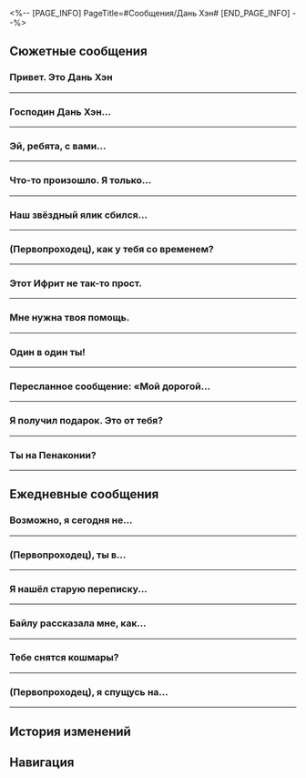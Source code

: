<%-- [PAGE_INFO]
PageTitle=#Сообщения/Дань Хэн#
[END_PAGE_INFO] --%>
{{Сообщение Инфобокс
|id          = 1002
|Изображение = Персонаж Дань Хэн Иконка.png
|Тип         = Персонаж
|Отправитель = Дань Хэн
|Описание    = Насчёт базы данных обращайтесь ко мне.
|Фракция     = Звёздный экспресс
}}

==Сюжетные сообщения==
===Привет. Это Дань Хэн===
{{Сообщения
|условие_получения = 
|текст =
:'''Дань Хэн:''' Привет. Это Дань Хэн
:'''Дань Хэн:''' Не забудь сходить к Химеко
}}
----

===Господин Дань Хэн...===
{{Сообщения
|условие_получения = 
|текст =
:{Выбор} Господин Дань Хэн...
::'''(Первопроходец):''' Господин Дань Хэн...
::'''Дань Хэн:''' ...Веди себя нормально.
:{Выбор} Дракон...
::'''(Первопроходец):''' Дракон...
::'''Дань Хэн:''' ...Веди себя нормально.
:{Выбор} Дань Хэн...
::'''(Первопроходец):''' Дань Хэн...
::'''Дань Хэн:''' Что случилось?
:'''Дань Хэн:''' Хочешь что-то сказать? Не томи.
:{Выбор} Не хочешь подзаработать?..
::'''(Первопроходец):''' Не хочешь подзаработать?..
:{Выбор} У меня просьба...
::'''(Первопроходец):''' У меня просьба...
:'''Дань Хэн:''' Ты обычно не ходишь вокруг да около. На тебя совсем непохоже, (Первопроходец).
:'''Дань Хэн:''' Не волнуйся, я сохраню твой секрет, если попросишь.
:{Выбор} Мне нужна твоя фотография.
:'''(Первопроходец):''' Мне нужна твоя фотография.
:'''Дань Хэн:''' Фотография?
:'''Дань Хэн:''' Обычно я не фотографируюсь, но Март прислала мне несколько фотографий.
:'''Дань Хэн:''' Но... зачем она тебе?
:{Выбор} Доверься мне!
::'''(Первопроходец):''' Доверься мне!
:{Выбор} Для твоих фанатов!
::'''(Первопроходец):''' Для твоих фанатов!
:'''Дань Хэн:''' ...Ладно. Не перегибай палку.
:'''Дань Хэн:''' [[Файл:Сообщение Dan Heng Fight Club.png|256px]]
}}
----

===Эй, ребята, с вами...===
{{Сообщения
|условие_получения = 
|текст =
:'''(Первопроходец):''' Эй, ребята, с вами всё в порядке?
:{{Диалог|Предупреждение}} Ошибка отправки сообщения
:{Выбор} Я с Март 7 на миссии на Сяньчжоу...
::'''(Первопроходец):''' Я с Март 7 на миссии на Сяньчжоу...
:{Выбор} Ты там в порядке?..
::'''(Первопроходец):''' Ты норм?..
:{{Диалог|Предупреждение}} Ошибка отправки сообщения
}}
----

===Что-то произошло. Я только...===
{{Сообщения
|условие_получения = 
|текст =
:'''Дань Хэн:''' Что-то произошло. Я только прибыл на Сяньчжоу. Вы как?
:{Выбор} Что случилось?
::'''(Первопроходец):''' Что случилось? С экспрессом всё в порядке? Что ты делаешь на Сяньчжоу?
:{Выбор} Что ты делаешь на Сяньчжоу?
::'''(Первопроходец):''' Что ты делаешь на Сяньчжоу? С экспрессом всё нормально? Что случилось?
:'''Дань Хэн:''' Притворюсь, что ты {{MC|м=сказал|ж=сказала}} «Всё хорошо».
:'''Дань Хэн:''' Я в Облачной переправе с Облачным Рыцарем. Долго рассказывать. Нагоню вас, когда выйду.
:'''Дань Хэн:''' С экспрессом, кстати говоря, всё хорошо. Потом расскажу.
:{Выбор} Очень интересно.
:'''(Первопроходец):''' Мне очень интересно. Расскажи подробней.
:'''Дань Хэн:''' {Испытание: Облачная переправа}
}}
----

===Наш звёздный ялик сбился...===
{{Сообщения
|условие_получения = 
|текст =
:'''Дань Хэн:''' Наш звёздный ялик сбился с курса. Как обстоят дела у вас?
:{Выбор} Ты жив?
::'''(Первопроходец):''' Ты жив?
:{Выбор} Сигнал появился?
::'''(Первопроходец):''' У твоего смартфона появился сигнал?
:'''Дань Хэн:''' Да. Как у вас дела?
:{Выбор} Мы поймали Кафку.
::'''(Первопроходец):''' Мы поймали Кафку, но это было слишком просто. Странно.
:{Выбор} Мы отправились в Комиссию по предсказаниям.
::'''(Первопроходец):''' Мы поймали Кафку и отправились в Комиссию по предсказаниям.
:'''Дань Хэн:''' А что насчёт напарника Кафки? Вы видели Блэйда?
:{Выбор} Кафка была одна.
::'''(Первопроходец):''' Кафка была одна, когда мы её поймали. В чём дело?
:{Выбор} Он куда-то сбежал.
::'''(Первопроходец):''' Он сбежал. Мы не знаем, где он.
:'''Дань Хэн:''' Будьте осторожнее, он очень опасен.
:'''Дань Хэн:''' Мы разберёмся с Облачными Рыцарями и догоним вас.
:{Выбор} Что у вас происходит?
:'''(Первопроходец):''' Постой. Что там у вас происходит?
:'''Дань Хэн:''' {Испытание: Комиссия по ремёслам}
}}
----

===(Первопроходец), как у тебя со временем?===
{{Сообщения
|условие_получения = 
|текст =
:'''Дань Хэн:''' (Первопроходец), как у тебя со временем?
:'''Дань Хэн:''' Хочу тебя кое-куда пригласить...
:{Выбор} То есть?
::'''(Первопроходец):''' Пригласить? Меня? Так официально...
::'''Дань Хэн:''' Хочу наведаться к Верховному старейшине видьядхара.
:{Выбор} Тебе нужен телохранитель?
::'''(Первопроходец):''' Переживаешь, что у тебя могут быть проблемы на Лофу, и тебе нужна охрана в моём лице?
::'''Дань Хэн:''' Не смеши. Хочу наведаться к Верховному старейшине видьядхара.
:'''Дань Хэн:''' Мне нужно прояснить кое-что из прошлого, чтобы понять, что делать дальше и как искупить грехи прошлого воплощения.
:{Выбор} В таком случае я с тобой.
::'''(Первопроходец):''' Понятно. Я рядом, если понадоблюсь.
::'''Дань Хэн:''' Большое спасибо. Давай встретимся в Павильоне Жому в Возвышающем святилище.
:{Выбор} Мне точно нужно присутствовать?
::'''(Первопроходец):''' Похоже на серьёзные дипломатические переговоры. Мне точно нужно присутствовать?
::'''Дань Хэн:''' Если я пойду один, боюсь, возникнут сложности.
::'''Дань Хэн:''' Я слышал, что ты однажды {{MC|ж=спасла|м=спас}} Девушку-дракона. Если ты будешь рядом, мне будет проще.
::'''Дань Хэн:''' Буду ждать в Павильоне Жому в Возвышающем святилище. До встречи.
;{Принятая миссия: Возвращение дракона}
}}
----

===Этот Ифрит не так-то прост.===
{{Сообщения
|условие_получения = 
|текст =
:'''Дань Хэн:''' Этот Ифрит не так-то прост.
:{Выбор} В смысле?
:'''(Первопроходец):''' В смысле?
:'''Дань Хэн:''' Огненные демоны Феторы свирепы и жестоки по своей природе, но Ифрит легко стал лидером.
:'''Дань Хэн:''' И его пламя отличается от пламени других демонов.
:{Выбор} О чём ты?
:'''(Первопроходец):''' О чём ты?
:'''Дань Хэн:''' Во время прошлых беспорядков, которые начал Вечногорящий Особняк, были рассказы о «злодеях, возникающих в пламени».
:'''Дань Хэн:''' Я предполагаю, что у пламени Ифрита есть какое-то иное свойство, не только горение, и это связано с его происхождением.
:'''Дань Хэн:''' Я слышал о пламени с подобным свойством, которое было трудно поймать, потому что оно постоянно переходило между измерениями.
:'''Дань Хэн:''' Информации о нём не так много, но одно предложение привлекло моё внимание: «Прожигает миры, оставляя за собой языки пламени».
:'''Дань Хэн:''' Ифрит... наверное, один из его потомков.
:{Выбор} Переход между измерениями...
:'''(Первопроходец):''' Переход между измерениями...
:'''Дань Хэн:''' Это всё, что я выяснил.
:'''Дань Хэн:''' Записей не очень много, не знаю, будет ли эта информация полезной.
:{Выбор} Её вполне достаточно.
:'''(Первопроходец):''' Её вполне достаточно, спасибо.
:'''Дань Хэн:''' Ну и славно.
}}
----

===Мне нужна твоя помощь.===
{{Сообщения
|условие_получения = 
|текст =
:{Выбор} Мне нужна твоя помощь.
:'''(Первопроходец):''' Мне нужна твоя помощь.
:'''Дань Хэн:''' Что случилось?
:{Выбор} Насчёт Герцога инфернального огня...
:'''(Первопроходец):''' Знаешь о Герцоге инфернального огня, Ифрите?
:'''Дань Хэн:''' Из Банды уничтожения?
:'''Дань Хэн:''' Лучше с ним не связываться.
:{Выбор} Проблемы на космической станции.
:'''(Первопроходец):''' На космической станции возникли проблемы, связанные с ним.
:'''(Первопроходец):''' Арлан расскажет всё в подробностях.
:'''(Первопроходец):''' Мне нужно больше информации о нём.
:'''Дань Хэн:''' Понял. Напишу, когда что-нибудь узнаю.
:'''Дань Хэн:''' Будь осторожнее. Если что-то изменится, сообщи как можно скорее.
}}
----

===Один в один ты!===
{{Сообщения
|условие_получения = 
|текст =
:{Выбор} (Отправить фото Дань Хэну)
:'''(Первопроходец):''' Один в один ты!
:'''(Первопроходец):''' [[Файл:Сообщение Дань Хэн 30.png|256px]]
:'''Дань Хэн:''' ...
:'''Дань Хэн:''' Не похож.
:{Выбор} У него твои глаза!
::'''(Первопроходец):''' У него твои глаза!
::'''Дань Хэн:''' Нет.
:{Выбор} У него твой характер!
::'''(Первопроходец):''' У него твой характер!
::'''Дань Хэн:''' По фото не скажешь.
:'''Дань Хэн:''' Я никогда не встречал таких существ. Если у тебя есть информация о них, то внеси её в базу данных, когда вернёшься на экспресс.
}}
----

===Пересланное сообщение: «Мой дорогой...===
{{Сообщения
|условие_получения = 
|текст =
:'''(Первопроходец):''' Пересланное сообщение: «Мой дорогой иноземный друг, я Верховный старейшина видьядхара. Из-за ранения Мерзостью меня сморило вечным сном на тысячу лет. Теперь я пробуждаюсь и готовлюсь приступить к возрождению моего народа. К несчастью, все мои богатства утрачены, и у меня нет никаких средств. Мне бы хотелось занять у тебя 50 000 кредитов. По возвращении на Сяньчжоу я всё верну и одарю любым из наших бесценных сокровищ на твой выбор».
:{Выбор} Дань Хэн, да ты...
::'''(Первопроходец):''' Прислали тут кое-что.
::'''(Первопроходец):''' Ты почему мне ничего об этом не сказал? Ещё и с фейка пишешь. Ох, разве друзья так поступают? Фу таким быть.
:{Выбор} Кто-то тобой прикидывается.
::'''(Первопроходец):''' Прислали тут кое-что.
::'''(Первопроходец):''' Дань Хэн, кто-то прикинулся тобой и пытался меня одурачить. Ухохотаться просто.
:'''Дань Хэн:''' ...
:'''Дань Хэн:''' Я не отправлял такого.
:'''Дань Хэн:''' Не ведись на это, (Первопроходец), и не отправляй кредиты.
:'''Дань Хэн:''' Будь осторожнее с подобными сообщениями в будущем. И за пределами экспресса будь внимательнее.
:'''Дань Хэн:''' Ты же не {{MC|ж=поверила|м=поверил}} и не {{MC|ж=перевела|м=перевёл}} кредиты?
:{Выбор} Не переживай, меня так просто не обмануть.
::'''(Первопроходец):''' Да разве меня проведёшь? С таким-то интеллектом. Не переживай.
::'''(Первопроходец):''' Я сразу {{MC|ж=переслала|м=переслал}} это сообщение тебе.
::'''Дань Хэн:''' Ну и славно.
:{Выбор} А если меня обманут, поможешь?
::'''(Первопроходец):''' Нет, но я почти {{MC|ж=поверила|м=поверил}}.
::'''(Первопроходец):''' Если бы меня обманули, и я {{MC|ж=перевела|м=перевёл}} кредиты, ты бы ведь мне помог?
::'''Дань Хэн:''' ...
::'''Дань Хэн:''' Не переживай, я бы тебе помог.
::'''Дань Хэн:''' Отвёл бы в Комиссию по балансу, чтобы заявить о преступлении.
}}
----

===Я получил подарок. Это от тебя?===
{{Сообщения
|условие_получения = 
|текст =
:'''Дань Хэн:''' Я получил подарок. Это от тебя?
:{Выбор} Подарок за охрану экспресса.
:'''(Первопроходец):''' Небольшой подарок за охрану экспресса. Это тяжёлая работа!
:'''Дань Хэн:''' Вовсе нет.
:'''Дань Хэн:''' Я снова кое-что нашёл в базе данных, возможно, тебе будет интересно. Посмотри, когда вернёшься.
:{Выбор} Открой и попробуй!
:'''(Первопроходец):''' Это я из Мира грёз {{MC|ж=добыла|м=добыл}}. Местная вкусняшка Пенаконии. Открой и попробуй!
:'''Дань Хэн:''' ? Ладно.
:'''Дань Хэн:''' ...
:{Выбор} И как тебе?
:'''(Первопроходец):''' И как тебе?
:'''Дань Хэн:''' Слишком сложный вкус для меня. Такое скорее понравилось бы Март.
}}
----

===Ты на Пенаконии?===
{{Сообщения
|условие_получения = 
|текст =
:'''Дань Хэн:''' Ты на Пенаконии?
:'''(Первопроходец):''' Увидели моё сообщение на стойке регистрации?
:{{Диалог|Предупреждение}} Ошибка отправки сообщения.
:'''(Первопроходец):''' ?
:{{Диалог|Предупреждение}} ...Ошибка отправки сообщения.
:{{Диалог|Предупреждение}} - История сообщений -
:'''Дань Хэн:''' Мы встретили кое-кого, кто называет себя Галактическим рейнджером. Нужно твоё подтверждение.
:'''(Первопроходец):''' Омилеть!
:'''(Первопроходец):''' Сигнал восстановился. Не место, а помойка.
:'''(Первопроходец):''' Вы Раппу встретили?
:{{Диалог|Предупреждение}} Ошибка отправки сообщения.
}}
----

==Ежедневные сообщения==
===Возможно, я сегодня не...===
{{Сообщения
|условие_получения = 
|текст=
:'''Дань Хэн:''' Возможно, я сегодня не вернусь на экспресс.
:{Выбор} Что случилось?!
::'''(Первопроходец):''' Что случилось?!
:{Выбор} Где переночуешь?
::'''(Первопроходец):''' Где переночуешь?
:'''Дань Хэн:''' Я наблюдаю за невиданным ранее существом.
:'''Дань Хэн:''' Я соберу всё, что мне нужно для базы данных, только к завтрашнему утру.
:'''Дань Хэн:''' А что, тебе интересно?
:{Выбор} Если честно, нет.
::'''(Первопроходец):''' Если честно, нет.
::'''Дань Хэн:''' Я так и думал.
:{Выбор} Немного.
::'''(Первопроходец):''' Немного.
::'''Дань Хэн:''' Не волнуйся, отдохни лучше.
:'''Дань Хэн:''' Они всё равно очень осторожные, их сложно увидеть. Всего одно движение - и они уже пускаются в бега.
:'''Дань Хэн:''' Надо бы найти более подходящее место для наблюдений...
:{Выбор} На дереве.
::'''(Первопроходец):''' На дереве.
::'''Дань Хэн:''' Спрятаться в листве? Хорошая идея.
::{Выбор} Не слишком ли поздно прийти сейчас?
::'''(Первопроходец):''' А я смогу их найти, если пойду сейчас?
::'''(Первопроходец):''' [[File:Sticker PPG 07 Pom-Pom 01.png|80px|&lbrack;Приветствие&rbrack;]]
::'''Дань Хэн:''' А что? Интересно?
::{Выбор} Я просто хочу посмотреть.
::'''(Первопроходец):''' Интересно наблюдать только за Дань Хэном на дереве.
::'''(Первопроходец):''' [[File:Sticker PPG 07 Pom-Pom 06.png|80px|&lbrack;Одобрение&rbrack;]]
::'''Дань Хэн:''' ...
:{Выбор} В воде.
::'''(Первопроходец):''' В воде.
::'''Дань Хэн:''' Спрятаться в потоке воды? Хорошая идея.
::{Выбор} Не слишком ли поздно прийти сейчас?
::'''(Первопроходец):''' А я смогу их найти, если пойду сейчас?
::'''(Первопроходец):''' [[File:Sticker PPG 07 Pom-Pom 01.png|80px|&lbrack;Приветствие&rbrack;]]
::'''Дань Хэн:''' А что? Интересно?
::{Выбор} Я просто хочу посмотреть.
::'''(Первопроходец):''' Интересно наблюдать только за Дань Хэном в воде.
::'''(Первопроходец):''' [[File:Sticker PPG 07 Pom-Pom 06.png|80px|&lbrack;Одобрение&rbrack;]]
::'''Дань Хэн:''' ...
:'''Дань Хэн:''' Хорошо.
}}
----

===(Первопроходец), ты {{MC|ж=стучала|м=стучал}} в...===
{{Сообщения
|условие_получения = 
|текст=
:'''Дань Хэн:''' (Первопроходец), ты {{MC|ж=стучала|м=стучал}} в дверь архива посреди ночи?
:{Выбор} Прости!
::'''(Первопроходец):''' Прости!
::'''(Первопроходец):''' Ты уже спал?
:{Выбор} Я тебя {{MC|ж=разбудила|м=разбудил}}?
::'''(Первопроходец):''' Я тебя {{MC|ж=разбудила|м=разбудил}}?
::'''(Первопроходец):''' Прости!
:'''(Первопроходец):''' В архиве раздавался какой-то шум...
:'''Дань Хэн:''' Я делал пометки в базе данных, как вдруг отключился свет, и я уронил книжную полку.
:'''Дань Хэн:''' Когда я выбрался, ты уже {{MC|ж=вернулась|м=вернулся}} к себе.
:{Выбор} Не ложись так поздно.
::'''(Первопроходец):''' Ясно, больше не ложись так поздно.
::'''Дань Хэн:''' Ты тоже.
:{Выбор} Будь осторожнее.
::'''(Первопроходец):''' Ладно, будь осторожнее.
::'''Дань Хэн:''' Я в порядке.
:'''Дань Хэн:''' Если будет свободная минутка, загляни в базу данных. Ты {{MC|ж=говорила|м=говорил}}, что хочешь лучше понимать Стелларон и Эонов, так что я отметил материалы про них.
}}
----

===Я нашёл старую переписку...===
{{Сообщения
|условие_получения = 
|текст=
:'''Дань Хэн:''' Я нашёл старую переписку в базе данных экспресса, и одна из категорий - шутки за триста.
:'''Дань Хэн:''' Я их не совсем понимаю, но что-то мне подсказывает, что ты, (Первопроходец), разберёшься.
:{Выбор} Ты правда так думаешь?
::'''(Первопроходец):''' И вот такого ты мнения о моём чувстве юмора, да?
::'''Дань Хэн:''' Да.
:{Выбор} Я не понимаю.
::'''(Первопроходец):''' Я не понимаю.
::'''Дань Хэн:''' Но ты же их ещё даже не {{MC|ж=посмотрела|м=посмотрел}}...
:'''Дань Хэн:''' Вот, например.
:'''Дань Хэн:''' «Дежурим с Химеко, она разговаривает во сне», - Пом-Пом.
:'''Дань Хэн:''' Ещё одна запись часом позже.
:'''Дань Хэн:''' «Дежурим с Пом-Пом, она разговаривает во сне уже почти целый час», - Химеко.
:'''Дань Хэн:''' (Первопроходец), что скажешь?
:{Выбор} ...
::'''(Первопроходец):''' ...
::'''Дань Хэн:''' Хорошо, кажется, лучше вернуться к этому позже.
:{Выбор} Это какой-то ужас.
::'''(Первопроходец):''' Это какой-то ужас.
::'''Дань Хэн:''' Да? Я не понимаю, но, кажется, придётся ввести новую категорию.
:'''Дань Хэн:''' Здесь записи заканчиваются. Я спросил Химеко и Пом-Пом, они обе заявили, что не помнят ничего такого.
:'''Дань Хэн:''' «Кто говорит во сне?» Кажется, чтобы подтвердить эту информацию, придётся обратиться к другим материалам в базе данных.
:{Выбор} База данных - настоящая находка!
:'''(Первопроходец):''' База данных - настоящая находка!
:'''(Первопроходец):''' [[File:Sticker PPG 07 Pom-Pom 06.png|80px|&lbrack;Одобрение&rbrack;]]
}}
----

===Байлу рассказала мне, как...===
{{Сообщения
|условие_получения = 
|текст=
:'''Дань Хэн:''' Байлу рассказала мне, как принимать некоторые снадобья, и открыла пару секретов фармакологии.
:{Выбор} Есть снадобья на экстренные случаи?
::'''(Первопроходец):''' Есть среди них снадобья на экстренные случаи?
::'''(Первопроходец):''' Похоже, парочку снадобий она и Пом-Пом отсыпала.
::'''Дань Хэн:''' Вот как?
::'''Дань Хэн:''' Такие снадобья нужно просто выпить, очень удобно.
:{Выбор} Они хоть вкусные?
::'''(Первопроходец):''' Они хоть вкусные?
::'''Дань Хэн:''' Наверное. Это мне ещё предстоит изучить.
:'''Дань Хэн:''' Она упомянула принцип «один пациент - одно лекарство». Если я его освою, то смогу подобрать снадобье для каждого пассажира экспресса.
:'''Дань Хэн:''' Как жаль, что я не владею облачными гимнами, исцеляющими других.
:{Выбор} Используй машину для синтеза.
::'''(Первопроходец):''' А почему бы не обратиться к универсальной машине для синтеза?
::'''Дань Хэн:''' Проще спросить Байлу.
:{Выбор} Неужели Дань Хэн не всемогущ.
::'''(Первопроходец):''' О мой Эон, неужели Дань Хэн не всемогущ...
::'''Дань Хэн:''' Мне ещё так много нужно узнать.
:{Выбор} Уже всё забыл?
::'''(Первопроходец):''' Уже всё забыл?
::'''Дань Хэн:''' Да, и моих сил уже недостаточно.
:'''Дань Хэн:''' Хоть могущество Верховного старейшины передаётся по наследству, в моём случае речь, скорее, о знании, а не о памяти.
:'''Дань Хэн:''' Истории, которые мне являлись... они были со мной с рождения.
:{Выбор} Всё зависит от тебя.
::'''(Первопроходец):''' Если это твоё знание, то как им воспользоваться - твой личный выбор.
::'''Дань Хэн:''' Вот как?
::'''Дань Хэн:''' Тогда надеюсь, я делаю правильный выбор.
::{Выбор} Ты многим помог.
::'''(Первопроходец):''' Ты многим помог...
::'''(Первопроходец):''' И мне в том числе.
::'''Дань Хэн:''' Это хорошо.
:{Выбор} Я тоже хочу всё знать.
::'''(Первопроходец):''' Я тоже хочу всё знать.
::'''Дань Хэн:''' На самом деле это неприятно. В голове рой из картинок и звуков, которые на самом деле не обо мне.
::{Выбор} Это похоже на шум от Стелларона?
::'''(Первопроходец):''' Пусть я не могу это себе представить... разве это не похоже на шум от Стелларона?
::'''(Первопроходец):''' Потребовалось время, чтобы к нему привыкнуть.
::'''Дань Хэн:''' Возможно.
::'''Дань Хэн:''' Может, и я однажды к этому привыкну.
}}
----

===Тебе снятся кошмары?===
{{Сообщения
|условие_получения = 
|текст=
:'''Дань Хэн:''' Тебе снятся кошмары?
:{Выбор} Да.
::'''(Первопроходец):''' Да, постоянно.
::'''Дань Хэн:''' Что именно?
::{Выбор} Что я разрушаю мир.
:::'''(Первопроходец):''' Что я разрушаю весь мир.
::{Выбор} Что я теряю друзей.
:::'''(Первопроходец):''' Что я теряю друзей.
::{Выбор} Что я - это не я.
:::'''(Первопроходец):''' Что я - это не я.
::'''Дань Хэн:''' Мне тоже такое снится.
::'''Дань Хэн:''' Надеюсь, что все эти образы - лишь плод моего воображения, хотя некоторые... я не уверен, что это не происходило на самом деле.
::'''Дань Хэн:''' Когда ты видишь кошмары, тебя беспокоит подобное?
::{Выбор} Не {{MC|ж=думала|м=думал}} об этом.
:::'''(Первопроходец):''' Пока ты не спросил, я об этом не {{MC|ж=задумывалась|м=задумывался}}...
::{Выбор} Бывало, но это не проверить.
:::'''(Первопроходец):''' Иногда, но нет никаких подтверждений, что это правда...
::{Выбор} Не помню, значит, не было.
:::'''(Первопроходец):''' Не знаю... Не могу ничего такого вспомнить, поэтому сделаю вид, что ничего не было...
::'''Дань Хэн:''' Это в твоём стиле.
::{Выбор} Меня научило Освоение.
:::'''(Первопроходец):''' Освоение меня этому научило, неожиданно, правда?
:::'''Дань Хэн:''' Хорошо, что научило.
::{Выбор} Ты меня научил.
:::'''(Первопроходец):''' Дань Хэн меня этому научил, неожиданно, правда?
:::'''Дань Хэн:''' Да... Не помню, чтобы учил тебя этому.
::{Выбор} Такой я человек.
:::'''(Первопроходец):''' Такой уж я человек, не первый день знакомы.
:::'''Дань Хэн:''' Ага.
:{Выбор} Нет.
::'''(Первопроходец):''' Не-а, сплю как младенец.
::{Выбор} Тебе снятся кошмары?
::'''(Первопроходец):''' А тебе что, снятся кошмары?
::'''Дань Хэн:''' Да.
::'''Дань Хэн:''' Порой снится, что я разрушаю мир, порой - что теряю друзей, иногда снится, будто я - это не я.
::'''Дань Хэн:''' Надеюсь, что все эти образы - лишь плод моего воображения, хотя некоторые... я не уверен, что это не происходило на самом деле.
::'''Дань Хэн:''' А тебя беспокоит подобное?
::{Выбор} Меня не волнуют такие вещи.
:::'''(Первопроходец):''' Такие вещи меня не волнуют, ведь прошлое не имеет ко мне {{MC|ж=настоящей|м=настоящему}} никакого отношения...
::{Выбор} Беспокойство ничего не изменит.
:::'''(Первопроходец):''' Это неважно, даже если всё это произошло когда-то, на меня это не влияет...
::{Выбор} Не помню, значит, не было.
:::'''(Первопроходец):''' Я плохо запоминаю сны, поэтому представим, что нет...
::'''Дань Хэн:''' Это в твоём стиле.
::{Выбор} Меня научило Освоение.
:::'''(Первопроходец):''' Освоение меня этому научило, неожиданно, правда?
:::'''Дань Хэн:''' Хорошо, что научило.
::{Выбор} Ты меня научил.
:::'''(Первопроходец):''' Дань Хэн меня этому научил, неожиданно, правда?
:::'''Дань Хэн:''' Да... Не помню, чтобы учил тебя этому.
::{Выбор} Такой я человек.
:::'''(Первопроходец):''' Такой уж я человек, не первый день знакомы.
:::'''Дань Хэн:''' Ага.
:{Выбор} Уже неважно, что произошло
:'''(Первопроходец):''' Что бы ни происходило, это уже не важно. Теперь мы на экспрессе, так что расслабься!
:'''Дань Хэн:''' И то правда.
}}
----

===(Первопроходец), я спущусь на...===
{{Сообщения
|условие_получения = 
|текст=
:'''Дань Хэн:''' (Первопроходец), я спущусь на Лофу - нужно поговорить.
:{Выбор} Что-то случилось?
::'''(Первопроходец):''' Что-то случилось?
::'''Дань Хэн:''' Нет-нет.
:{Выбор} Будь осторожнее.
::'''(Первопроходец):''' Будь осторожнее.
::'''(Первопроходец):''' Просто будь осторожнее.
::'''(Первопроходец):''' Всё важное нужно повторить дважды.
::'''Дань Хэн:''' Хорошо, беспокоиться не о чем.
:{Выбор} Какова причина визита?
:'''(Первопроходец):''' Так зачем ты хочешь прийти?
:'''Дань Хэн:''' В базе данных есть разделы о Лофу, но я всё равно недостаточно о нём знаю.
:'''Дань Хэн:''' Я даже не могу ответить Пом-Пом на её вопросы о сяньчжоуской кухне.
:'''Дань Хэн:''' Теперь у меня появилось время, пора лично всё посмотреть.
:'''Дань Хэн:''' (Первопроходец), как тебе местная кухня?
:{Выбор} Интересная.
::'''(Первопроходец):''' Довольно интересная.
::'''Дань Хэн:''' Что порекомендуешь?
::{Выбор} Содовая соя.
:::'''(Первопроходец):''' Содовую сою!
:::'''Дань Хэн:''' Я сразу догадался, что это содовая соя.
::{Выбор} Горячее молоко дутой козы
:::'''(Первопроходец):''' Горячее молоко дутой козы!
:::'''Дань Хэн:''' Я сразу догадался, что это горячее молоко дутой козы.
::{Выбор} «Радость небожителя».
:::'''(Первопроходец):''' «Радость небожителя»!
:::'''Дань Хэн:''' Я сразу догадался, что это «Радость небожителя».
::'''Дань Хэн:''' Ну конечно...
::{Выбор} Неужели я {{MC|ж=такая предсказуемая|м=такой предсказуемый}}?
::'''(Первопроходец):''' ...
::'''(Первопроходец):''' Неужели я {{MC|ж=такая предсказуемая|м=такой предсказуемый}}?
::'''Дань Хэн:''' Делай выводы.
::'''Дань Хэн:''' Я принесу тебе бутылочку.
::{Выбор} Спасибо!
::'''(Первопроходец):''' Спасибо!
:{Выбор} Ничего особенного.
::'''(Первопроходец):''' Честно? Не {{MC|ж=оценила|м=оценил}}.
::'''(Первопроходец):''' А ты бы что порекомендовал?
::'''Дань Хэн:''' Ключевую воду из Чешуйчатого ущелья.
::'''Дань Хэн:''' Но думаю, тебе не понравится.
::{Выбор} Надо советовать то, что понравится.
::'''(Первопроходец):''' Надо советовать то, что понравится...
::{Выбор} Содовая соя.
:::'''(Первопроходец):''' Я за содовую сою!
:::'''Дань Хэн:''' Я знал, что ты её выберешь...
::{Выбор} Горячее молоко дутой козы
:::'''(Первопроходец):''' Горячее молоко дутой козы!
:::'''Дань Хэн:''' Я знал, что ты его выберешь...
::{Выбор} «Радость небожителя».
:::'''(Первопроходец):''' Я за «Радость небожителя»!
:::'''Дань Хэн:''' Я знал, что ты его выберешь...
::'''Дань Хэн:''' Ну конечно...
::{Выбор} Неужели я {{MC|ж=такая предсказуемая|м=такой предсказуемый}}?
::'''(Первопроходец):''' ...
::'''(Первопроходец):''' Неужели я {{MC|ж=такая предсказуемая|м=такой предсказуемый}}?
::'''Дань Хэн:''' Делай выводы.
::'''Дань Хэн:''' Я принесу тебе бутылочку.
::{Выбор} Спасибо!
::'''(Первопроходец):''' Спасибо!
:'''Дань Хэн:''' Не за что.
:'''Дань Хэн:''' Ещё есть йогурт, который выглядит весьма аппетитно, но его распродали, к сожалению.
:'''Дань Хэн:''' Называется «молочное утешение для живота».
:'''Дань Хэн:''' Нужно будет потом ещё раз зайти.
}}
----

==История изменений==
{{История изменений|2.7}}

==Навигация==
{{Сообщения Навбокс}}